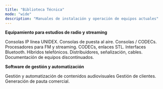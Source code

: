 ```yaml
---
title: "Biblioteca Técnica"
mode: "wide"
description: "Manuales de instalación y operación de equipos actuales"
---
```


**Equipamiento para estudios de radio y streaming**

<CardGroup cols={2}>
  <Card title="Consolas IP" iconType="light" href="es/unidex/unidex-resumen">
    Consolas IP línea UNIDEX.
  </Card>
  <Card title="Consolas Línea Cassic" href="es/index-linea-classic">
    Consolas de puesta al aire.
  </Card>
  <Card title="Consolas portátiles" href="es/index-portatiles">
    Consolas / CODECs.
  </Card>
  <Card title="Procesadores de audio" href="es/index-procesadores">
    Procesadores para FM y streaming.
  </Card>
  <Card title="Enlaces y CODECs">
    CODECs, enlaces STL.
  </Card>
  <Card title="Hibridos. Bluetooth." href="es/index-hibridos">
    Interfaces Bluetooth. Híbridos telefónicos.
  </Card>
  <Card title="Accesorios" href="es/index-accesorios">
    Distribuidores, señalización, cables.
  </Card>
  <Card title="Equipos discontinuados" href="es/discontinuados">
    Documentación de equipos discontinuados.
  </Card>
</CardGroup>

**Software de gestión y automatización**

<CardGroup cols={2}>
  <Card title="AUDICOM">
    Gestión y automatización de contenidos audiovisuales
  </Card>
  <Card title="ADMICOM">
    Gestión de clientes. Generación de pauta comercial.
  </Card>
</CardGroup>